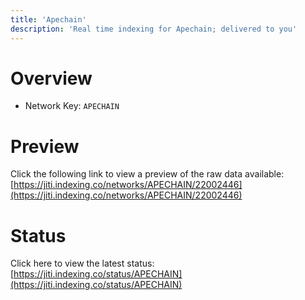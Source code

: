 ```yaml
---
title: 'Apechain'
description: 'Real time indexing for Apechain; delivered to you'
---
```


# Overview
- Network Key: `APECHAIN`

# Preview
Click the following link to view a preview of the raw data available: [https://jiti.indexing.co/networks/APECHAIN/22002446](https://jiti.indexing.co/networks/APECHAIN/22002446)

# Status
Click here to view the latest status: [https://jiti.indexing.co/status/APECHAIN](https://jiti.indexing.co/status/APECHAIN)
